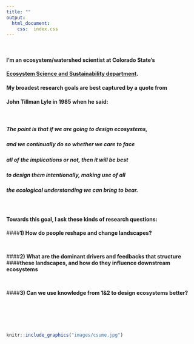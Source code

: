 ```yaml
---
title: ""
output:
  html_document:
    css:  index.css
---
```



<br>

#### I'm an ecosystem/watershed scientist at Colorado State's
#### [Ecosystem Science and Sustainability department](https://warnercnr.colostate.edu/ess/).
#### My broadest research goals are best captured by a quote from
#### John Tillman Lyle in 1985 when he said: 

<br>

#####  The point is that if we are going to design ecosystems,
#####  and we continually do so whether we care to face
#####  all of the implications or not, then it will be best
#####  to design them intentionally, making use of all 
#####  the ecological understanding we can bring to bear.

<br>

#### Towards this goal, I ask these kinds of research questions:




####**1) How do people reshape and change landscapes?**

<br>

####**2) What are the dominant drivers and feedbacks that structure**
####**these landscapes, and how do they influence downstream ecosystems**

<br>

####**3) Can we use knowledge from 1&2 to design ecosystems better?**

<br>
<br>
<br>
<br>


```r
knitr::include_graphics("images/csume.jpg")
```

